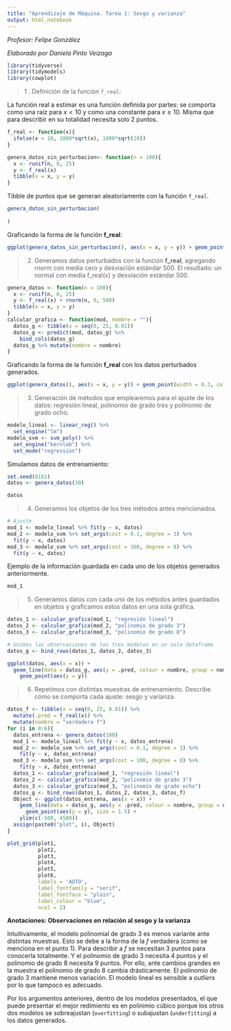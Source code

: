 ```yaml
---
title: "Aprendizaje de Máquina. Tarea 1: Sesgo y varianza"
output: html_notebook
---
```

*Profesor: Felipe González*

*Elaborado por Daniela Pinto Veizaga*
```r
library(tidyverse)
library(tidymodels)
library(cowplot)
```

> 1 . Definición de la función `f_real`:


La función real a estimar es una función definida por partes: se comporta como una raíz para $x<10$ y como una constante para $x\geq 10$. Misma que para describir en su totalidad necesita solo 2 puntos.

```r
f_real <- function(x){
  ifelse(x < 10, 1000*sqrt(x), 1000*sqrt(10))
}

```


```r

genera_datos_sin_perturbacion<- function(n = 100){
  x <- runif(n, 0, 25)
  y <- f_real(x)
  tibble(x = x, y = y)
}


```


Tibble de puntos que se generan aleatoriamente con la función `f_real`.
```r
genera_datos_sin_perturbacion(
  
)
```

Graficando la forma de la función **f_real**:

```r
ggplot(genera_datos_sin_perturbacion(), aes(x = x, y = y)) + geom_point(width = 0.3, colour = "#7CAE00")  + ggtitle("F real")
```



> 2. Generamos datos perturbados con la función **f_real**, agregando rnorm con media cero y desviación estándar 500. El resultado: un normal con media f_real(x) y desviación estándar 500.


```r
genera_datos <- function(n = 100){
  x <- runif(n, 0, 25)
  y <- f_real(x) + rnorm(n, 0, 500)
  tibble(x = x, y = y)
}
calcular_grafica <- function(mod, nombre = ""){
  datos_g <- tibble(x = seq(0, 25, 0.01))
  datos_g <- predict(mod, datos_g) %>% 
    bind_cols(datos_g)
  datos_g %>% mutate(nombre = nombre)
}
```


Graficando la forma de la función **f_real** con los datos perturbados generados.

```r
ggplot(genera_datos(), aes(x = x, y = y)) + geom_point(width = 0.3, colour = "#7CAE00")  + ggtitle("F real con datos perturbados")
```


> 3. Generación de métodos que emplearemos para el ajuste de los datos: regresión lineal, polinomio de grado tres y polinomio de grado ocho.

```r
modelo_lineal <- linear_reg() %>% 
  set_engine("lm")
modelo_svm <- svm_poly() %>% 
  set_engine("kernlab") %>% 
  set_mode("regression")
```

Simulamos datos de entrenamiento:

```r
set.seed(8181)
datos <- genera_datos(30)
```


```r
datos
```

> 4. Generamos los objetos de los tres métodos antes mencionados.

```r
# Ajuste
mod_1 <- modelo_lineal %>% fit(y ~ x, datos)
mod_2 <- modelo_svm %>% set_args(cost = 0.1, degree = 3) %>% 
  fit(y ~ x, datos)
mod_3 <- modelo_svm %>% set_args(cost = 100, degree = 8) %>% 
  fit(y ~ x, datos)
```

Ejemplo de la información guardada en cada uno de los objetos generados anteriormente.

```r
mod_1
```
> 5. Generamos datos con cada uno de los métodos antes guardados en objetos y graficamos estos datos en una sola gráfica.

```r
datos_1 <- calcular_grafica(mod_1, "regresión lineal")
datos_2 <- calcular_grafica(mod_2, "polinomio de grado 3")
datos_3 <- calcular_grafica(mod_3, "polinomio de grado 8")

# Unimos las observaciones de los tres modelos en un solo dataframe 
datos_g <- bind_rows(datos_1, datos_2, datos_3)

ggplot(datos, aes(x = x)) +
  geom_line(data = datos_g, aes(y = .pred, colour = nombre, group = nombre), size = 1.5) +
    geom_point(aes(y = y)) 
```

> 6. Repetimos con distintas muestras de entrenamiento. Describe cómo se comporta cada ajuste: sesgo y varianza.

```r
datos_f <- tibble(x = seq(0, 25, 0.01)) %>% 
  mutate(.pred = f_real(x)) %>% 
  mutate(nombre = "verdadera f")
for (i in 0:6){
  datos_entrena <- genera_datos(100)
  mod_1 <- modelo_lineal %>% fit(y ~ x, datos_entrena)
  mod_2 <- modelo_svm %>% set_args(cost = 0.1, degree = 3) %>% 
    fit(y ~ x, datos_entrena)
  mod_3 <- modelo_svm %>% set_args(cost = 100, degree = 8) %>% 
    fit(y ~ x, datos_entrena)
  datos_1 <- calcular_grafica(mod_1, "regresión lineal")
  datos_2 <- calcular_grafica(mod_2, "polinomio de grado 3")
  datos_3 <- calcular_grafica(mod_3, "polinomio de grado ocho")
  datos_g <- bind_rows(datos_1, datos_2, datos_3, datos_f)
  Object <- ggplot(datos_entrena, aes(x = x)) +
    geom_line(data = datos_g, aes(y = .pred, colour = nombre, group = nombre), size = 1.5)  +
      geom_point(aes(y = y), size = 1.5) +
    ylim(c(-500, 4500))
  assign(paste0("plot", i), Object)
}

```


```r
plot_grid(plot1,
          plot2,
          plot3,
          plot4,
          plot5,
          plot6,
          labels = 'AUTO',
          label_fontfamily = "serif",
          label_fontface = "plain",
          label_colour = "blue",
          ncol = 2)
```

**Anotaciones: Observaciones en relación al sesgo y la varianza**

Intuitivamente, el modelo polinomial de grado 3 es menos variante ante distintas muestras. Esto se debe a la forma de la $f$ verdadera (como se menciona en el punto 1). Para describir a $f$ se necesitan 3 puntos para conocerla totalmente. Y el polinomio de grado 3 necesita 4 puntos y el polinomio de grado 8 necesita 9 puntos. Por ello, ante cambios grandes en la muestra el polinomio de grado 8 cambia drásticamente. El polinomio de grado 3 mantiene menos variación. El modelo lineal es sensible a _outliers_ por lo que tampoco es adecuado.

Por los argumentos anteriores, dentro de los modelos presentados, el que puede presentar el mejor redimiento es en polinimio cúbico porque los otros dos modelos se sobreajustan (`overfitting`) o  subajustan (`underfitting`)  a los datos generados.

